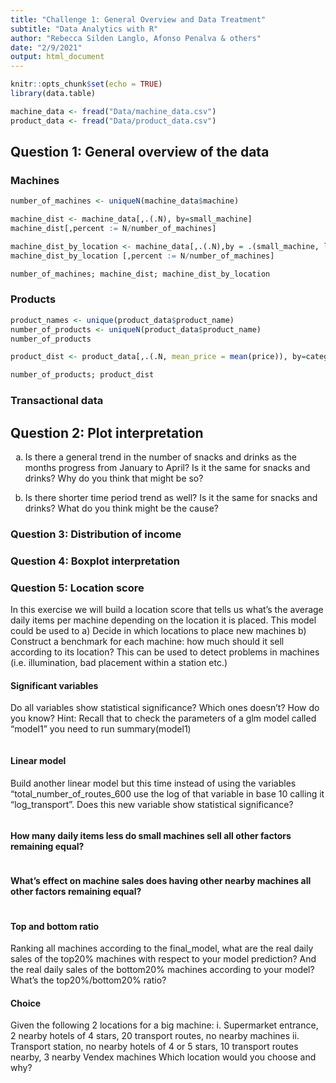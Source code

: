 ```yaml
---
title: "Challenge 1: General Overview and Data Treatment"
subtitle: "Data Analytics with R"
author: "Rebecca Silden Langlo, Afonso Penalva & others" 
date: "2/9/2021"
output: html_document
---
```


```r
knitr::opts_chunk$set(echo = TRUE)
library(data.table)
```


```r
machine_data <- fread("Data/machine_data.csv")
product_data <- fread("Data/product_data.csv")

```


## Question 1: General overview of the data
### Machines
```r
number_of_machines <- uniqueN(machine_data$machine)

machine_dist <- machine_data[,.(.N), by=small_machine]
machine_dist[,percent := N/number_of_machines]

machine_dist_by_location <- machine_data[,.(.N),by = .(small_machine, location_type)]
machine_dist_by_location [,percent := N/number_of_machines]

number_of_machines; machine_dist; machine_dist_by_location
```

### Products 
```r

product_names <- unique(product_data$product_name)
number_of_products <- uniqueN(product_data$product_name)
number_of_products

product_dist <- product_data[,.(.N, mean_price = mean(price)), by=category]

number_of_products; product_dist
```

### Transactional data



## Question 2: Plot interpretation 
a. Is there a general trend in the number of snacks and drinks as the months progress from January to April? Is it the same for snacks and drinks? Why do you think that
might be so?

b. Is there shorter time period trend as well? Is it the same for snacks and drinks? What do you think might be the cause?


### Question 3: Distribution of income 



### Question 4: Boxplot interpretation 



### Question 5: Location score
In this exercise we will build a location score that tells us what’s the average
daily items per machine depending on the location it is placed. This model could be used to 
a) Decide in which locations to place new machines 
b) Construct a benchmark for each machine: how much should it sell according to its location? This can be used to detect problems in machines (i.e. illumination, bad placement within a station etc.)


#### Significant variables
Do all variables show statistical significance? Which ones doesn’t? How do you know?
Hint: Recall that to check the parameters of a glm model called “model1” you need
to run summary(model1)

```r

```


#### Linear model 
Build another linear model but this time instead of using the variables
“total_number_of_routes_600 use the log of that variable in base 10 calling it
“log_transport”. Does this new variable show statistical significance?
```r

```


#### How many daily items less do small machines sell all other factors remaining equal?
```r

```

#### What’s effect on machine sales does having other nearby machines all other factors remaining equal?
```r

```

#### Top and bottom ratio
Ranking all machines according to the final_model, what are the real daily sales of the top20% machines with respect to your model prediction? And the real daily sales of the bottom20% machines according to your model? What’s the
top20%/bottom20% ratio?



#### Choice
Given the following 2 locations for a big machine:
i. Supermarket entrance, 2 nearby hotels of 4 stars, 20 transport routes, no
nearby machines
ii. Transport station, no nearby hotels of 4 or 5 stars, 10 transport routes
nearby, 3 nearby Vendex machines
Which location would you choose and why?

